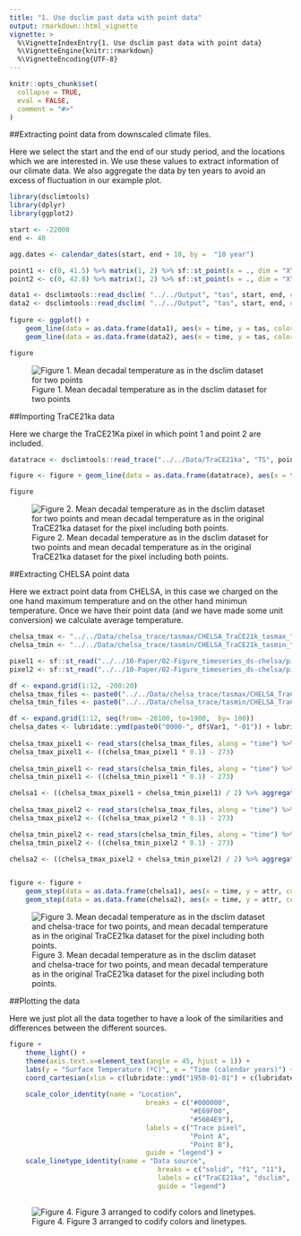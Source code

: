 ```yaml
---
title: "1. Use dsclim past data with point data"
output: rmarkdown::html_vignette
vignette: >
  %\VignetteIndexEntry{1. Use dsclim past data with point data}
  %\VignetteEngine{knitr::rmarkdown}
  %\VignetteEncoding{UTF-8}
---
```


```r
knitr::opts_chunk$set(
  collapse = TRUE,
  eval = FALSE,
  comment = "#>"
)
```

##Extracting point data from downscaled climate files.

Here we select the start and the end of our study period, and the locations which we are interested in. We use these values to extract information of our climate data. We also aggregate the data by ten years to avoid an excess of fluctuation in our example plot. 

```r
library(dsclimtools)
library(dplyr)
library(ggplot2)

start <- -22000
end <- 40

agg.dates <- calendar_dates(start, end + 10, by =  "10 year")

point1 <- c(0, 41.5) %>% matrix(1, 2) %>% sf::st_point(x = ., dim = "XYZ")
point2 <- c(0, 42.8) %>% matrix(1, 2) %>% sf::st_point(x = ., dim = "XYZ")

data1 <- dsclimtools::read_dsclim( "../../Output", "tas", start, end, calendar_dates = TRUE, sf = point1, proxy = FALSE) %>% aggregate(by = agg.dates, FUN = mean, na.rm = TRUE)
data2 <- dsclimtools::read_dsclim( "../../Output", "tas", start, end, calendar_dates = TRUE, sf = point2, proxy = FALSE) %>% aggregate(by = agg.dates, FUN = mean, na.rm = TRUE)
 
figure <- ggplot() +
    geom_line(data = as.data.frame(data1), aes(x = time, y = tas, color = "#56B4E9", linetype = "f1")) +
    geom_line(data = as.data.frame(data2), aes(x = time, y = tas, color = "#E69F00", linetype = "f1"))

figure
```

![Figure 1. Mean decadal temperature as in the dsclim dataset for two points](figures/a1/a1_fig1_dsclim_data.png)

##Importing TraCE21ka data

Here we charge the TraCE21Ka pixel in which point 1 and point 2 are included.

```r
datatrace <- dsclimtools::read_trace("../../Data/TraCE21ka", "TS", point1) %>% aggregate(by = agg.dates, FUN = mean, na.rm = TRUE)

figure <- figure + geom_line(data = as.data.frame(datatrace), aes(x = time, y = TS, color = "#000000", linetype = "solid"))

figure
```

![Figure 2. Mean decadal temperature as in the dsclim dataset for two points and mean decadal temperature as in the original TraCE21ka dataset for the pixel including both points.](figures/a1/a1_fig1_plus_trace_data.png)

##Extracting CHELSA point data

Here we extract point data from CHELSA, in this case we charged on the one hand maximum temperature and on the other hand minimun temperature. Once we have their point data (and we have made some unit conversion) we calculate average temperature.

```r
chelsa_tmax <- "../../Data/chelsa_trace/tasmax/CHELSA_TraCE21k_tasmax_"
chelsa_tmin <- "../../Data/chelsa_trace/tasmin/CHELSA_TraCE21k_tasmin_"

pixel1 <- sf::st_read("../../10-Paper/02-Figure_timeseries_ds-chelsa/pixel1.gpkg")
pixel2 <- sf::st_read("../../10-Paper/02-Figure_timeseries_ds-chelsa/pixel2.gpkg")

df <- expand.grid(1:12, -200:20)
chelsa_tmax_files <- paste0("../../Data/chelsa_trace/tasmax/CHELSA_TraCE21k_tasmax_", df$Var1, "_", df$Var2, "_V1.0.tif")
chelsa_tmin_files <- paste0("../../Data/chelsa_trace/tasmin/CHELSA_TraCE21k_tasmin_", df$Var1, "_", df$Var2, "_V1.0.tif")

df <- expand.grid(1:12, seq(from= -20100, to=1900,  by= 100))
chelsa_dates <- lubridate::ymd(paste0("0000-", df$Var1, "-01")) + lubridate::years(df$Var2)
      
chelsa_tmax_pixel1 <- read_stars(chelsa_tmax_files, along = "time") %>% st_set_dimensions(which = "time", values = chelsa_dates) %>% aggregate(by = pixel1, FUN = mean)
chelsa_tmax_pixel1 <- ((chelsa_tmax_pixel1 * 0.1) - 273) 
  
chelsa_tmin_pixel1 <- read_stars(chelsa_tmin_files, along = "time") %>% st_set_dimensions(which = "time", values = chelsa_dates) %>% aggregate(by = pixel1, FUN = mean)
chelsa_tmin_pixel1 <- ((chelsa_tmin_pixel1 * 0.1) - 273)

chelsa1 <- ((chelsa_tmax_pixel1 + chelsa_tmin_pixel1) / 2) %>% aggregate(dsclimtools::calendar_dates(-22050, 40, by = "100 years"), FUN=mean, na.rm=TRUE)
  
chelsa_tmax_pixel2 <- read_stars(chelsa_tmax_files, along = "time") %>% st_set_dimensions(which = "time", values = chelsa_dates) %>% aggregate(by = pixel2, FUN = mean)
chelsa_tmax_pixel2 <- ((chelsa_tmax_pixel2 * 0.1) - 273) 

chelsa_tmin_pixel2 <- read_stars(chelsa_tmin_files, along = "time") %>% st_set_dimensions(which = "time", values = chelsa_dates) %>% aggregate(by = pixel2, FUN = mean)
chelsa_tmin_pixel2 <- ((chelsa_tmin_pixel2 * 0.1) - 273)

chelsa2 <- ((chelsa_tmax_pixel2 + chelsa_tmin_pixel2) / 2) %>% aggregate(dsclimtools::calendar_dates(-22050, 40, by = "100 years"), FUN=mean, na.rm=TRUE)


figure <- figure + 
    geom_step(data = as.data.frame(chelsa1), aes(x = time, y = attr, color = "#56B4E9", linetype = "11")) +
    geom_step(data = as.data.frame(chelsa2), aes(x = time, y = attr, color = "#E69F00", linetype = "11"))

```

![Figure 3. Mean decadal temperature as in the dsclim dataset and chelsa-trace for two points, and mean decadal temperature as in the original TraCE21ka dataset for the pixel including both points.](figures/a1/a1_fig1_plus_chelsatrace_data.png)

##Plotting the data

Here we just plot all the data together to have a look of the similarities and differences between the different sources.

```r
figure + 
    theme_light() +
    theme(axis.text.x=element_text(angle = 45, hjust = 1)) +
    labs(y = "Surface Temperature (ºC)", x = "Time (calendar years)") +
    coord_cartesian(xlim = c(lubridate::ymd("1950-01-01") + c(lubridate::years(-21150), lubridate::years(240)))) +
    
    scale_color_identity(name = "Location",
                                  breaks = c("#000000",
                                             "#E69F00",
                                             "#56B4E9"),
                                  labels = c("Trace pixel",
                                             "Point A",
                                             "Point B"),
                                  guide = "legend") +
    scale_linetype_identity(name = "Data source",
                                     breaks = c("solid", "f1", "11"),
                                     labels = c("TraCE21ka", "dsclim", "Chelsa-TraCE"),
                                     guide = "legend")
  
```
![Figure 4. Figure 3 arranged to codify colors and linetypes.](figures/a1/a1_fig1_arranged.png)
